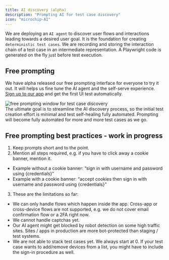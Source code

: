 ```yaml
---
title: AI discovery (alpha)
description: "Prompting AI for test case discovery"
icon: "microchip-AI"
---
```


We are deploying an `AI agent` to discover user flows and interactions leading towards a desired user goal.
It is the foundation for creating `deterministic test cases`. We are recording and storing the interaction chain of a test case in an intermediate representation.
A Playwright code is generated on the fly just before test execution.

## Free prompting

We have alpha released our free prompting interface for everyone to try it out. It will helps us fine tune the AI agent and the self-serve experience.
[Sign up to our app](https://app.octomind.dev/setup/url?utm_source=docs&utm_medium=txt-lnk) and get the first UI test automatically.

<Frame caption="Free promting window for test case discovery, screenshot 08/2023">
  <img
    src="images/free-prompting-UX.png"
    alt="free prompting window for test case discovery"
  />
</Frame>

<div class="mt-8" />

<Info>
  The ultimate goal is to streamline the AI discovery process, so the initial
  test creation effort is minimal and test self-healing fully automated.
  Prompting will become fully automated for more and more test cases as we go.
</Info>

## Free prompting best practices - work in progress

1. Keep prompts short and to the point.
2. Mention all steps required, e.g. if you have to click away a cookie banner, mention it.

- Example without a cookie banner: “sign in with username and password using \{credentials\}”
- Example with a cookie banner: “accept cookies then sign in with username and password using \{credentials\}”

3. These are the limitations so far:

- We can only handle flows which happen inside the app. Cross-app or cross-device flows are not supported, e.g. we do not cover email confirmation flow or a 2FA right now.
- We cannot handle captchas yet.
- Our AI agent might get blocked by robot detection on some high traffic sites. Sites / apps in production are more bot-protected than staging / test systems.
- We are not able to stack test cases yet. We always start at 0. If your test case wants to add/remove devices from a list, you might have to include the sign-in procedure as well.

